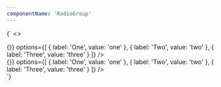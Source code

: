 ```yaml
---
componentName: 'RadioGroup'
---
```


<LiveComponent>{`
<>
<div style={{padding: 24, background: 'white'}}>
<RadioGroup
  label="Label"
  helpText="Eu, tempor dignissim in nulla ligula ac ut. Tellus nibh cras nec blandit."
  name="light"
  value="one"
  onChange={() => {}}
  options={[
    {
      label: 'One',
      value: 'one'
    },
    {
      label: 'Two',
      value: 'two'
    },
    {
      label: 'Three',
      value: 'three'
    }
  ]}
/>
</div>
<div style={{padding: 24, background: 'black'}}>
<RadioGroup
  variant="dark"
  label="Label"
  helpText="Eu, tempor dignissim in nulla ligula ac ut. Tellus nibh cras nec blandit."
  name="dark"
  value="one"
  onChange={() => {}}
  options={[
    {
      label: 'One',
      value: 'one'
    },
    {
      label: 'Two',
      value: 'two'
    },
    {
      label: 'Three',
      value: 'three'
    }
  ]}
/>
</div>
</>
`}</LiveComponent>
